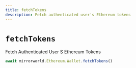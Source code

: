 ```yaml
---
title: fetchTokens
description: Fetch authenticated user's Ethereum tokens
---
```


# `fetchTokens`

Fetch Authenticated User S Ethereum Tokens

```js
await mirrorworld.Ethereum.Wallet.fetchTokens()
```
